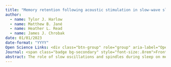 ```yaml
---
title: "Memory retention following acoustic stimulation in slow-wave sleep: a meta-analytic review of replicability and measurement quality"
author:
  - name: Tylor J. Harlow
  - name: Matthew B. Jané
  - name: Heather L. Read
  - name: James J. Chrobak
date: 01/01/2023
date-format: "YYYY"
Open Science Links: <div class="btn-group" role="group" aria-label="Open Science Links"> [Data](https://github.com/MatthewBJane/project-data-code/tree/main/acoustic_stimulation_and_memory/data){.btn .btn-success .btn-sm role="button" data-toggle="data" title="Data File"}  [Code](https://github.com/MatthewBJane/project-data-code/tree/main/acoustic_stimulation_and_memory/analysis){.btn .btn-success .btn-sm role="button" data-toggle="data" title="Data File"}  [PDF](manuscripts/Harlow2023_Frontiers.pdf){.btn .btn-success .btn-sm role="button" data-toggle="PDF" title="Data File"}</div>
Journal: <span class="badge bg-secondary" style="font-size:.8rem">Frontiers in Sleep</span><br><br>
abstract: The role of slow oscillations and spindles during sleep on memory retention has become an area of great interest in the recent decade. Accordingly, there are multiple studies that examine the efficacy of acoustic stimulation during sleep to facilitate slow oscillations and associated memory retention. Here, we run meta-analyses on a current set of 14 studies that use audible noise-burst sound stimulation to modulate overnight retention of word pairs (kS = 12 studies, kES = 14 effect sizes, n = 206 subjects). Our meta-analyses demonstrate a steady, yearly decline in effect size that accounts for 91.8% of the heterogeneity between studies. We find that the predicted effect on memory retention in 2013 favored the acoustic stimulation condition at d = 0.99 (95% CI [0.49, 1.49]), while the predicted effect in 2021 declined to a moderate and significant effect favoring no acoustic stimulation at dδ = −0.39 (95% CI [−0.73, −0.05]). Our meta-regression model finds no coded study-level characteristics could account for the decline in effect sizes over time other than the publication date alone. Using available data, we estimate that 34% of subjects are not actually blind to the acoustic stimulation condition due to hearing acoustic stimulation during sleep. In addition, we find that the test-retest reliability of memory retention scores is nearly zero (r = 0.01, 95% CI [-0.18, 0.21]), and through simulation demonstrate the impact this has on statistical power and observed effect sizes. Based on our analyses, we discuss the need for larger sample sizes, true placebo controls, age range restrictions, open-data sharing, and improvements in the reliability of memory retention tasks.
---
```


